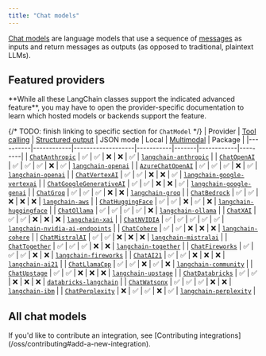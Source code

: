 ```yaml
---
title: "Chat models"
---
```


[Chat models](/oss/langchain/models) are language models that use a sequence of [messages](/oss/langchain/messages) as inputs and return messages as outputs <Tooltip tip="Models that do not include the prefix 'Chat' in their name or include 'LLM' as a suffix in their name typically refer to older models that do not follow the chat model interface and instead use an interface that takes a string as input and returns a string as output.">(as opposed to traditional, plaintext LLMs)</Tooltip>.

## Featured providers

<Info>
    **While all these LangChain classes support the indicated advanced feature**, you may have to open the provider-specific documentation to learn which hosted models or backends support the feature.
</Info>

{/* TODO: finish linking to specific section for `ChatModel` */}
| Provider | [Tool calling](/oss/langchain/tools) | [Structured output](/oss/langchain/structured-output/) | JSON mode | Local | [Multimodal](/oss/langchain/messages#multimodal) | Package |
|----------|------------|-------------------|-----------|-------|------------|---------|
| [`ChatAnthropic`](/oss/integrations/chat/anthropic) | ✅ | ✅ | ❌ | ❌ | ✅ | [`langchain-anthropic`](https://reference.langchain.com/python/integrations/langchain_anthropic/) |
| [`ChatOpenAI`](/oss/integrations/chat/openai) | ✅ | ✅ | ✅ | ❌ | ✅ | [`langchain-openai`](https://reference.langchain.com/python/integrations/langchain_openai/ChatOpenAI/) |
| [`AzureChatOpenAI`](/oss/integrations/chat/azure_chat_openai) | ✅ | ✅ | ✅ | ❌ | ✅ | [`langchain-openai`](https://reference.langchain.com/python/integrations/langchain_openai/AzureChatOpenAI/) |
| [`ChatVertexAI`](/oss/integrations/chat/google_vertex_ai_palm) | ✅ | ✅ | ❌ | ❌ | ✅ | [`langchain-google-vertexai`](https://reference.langchain.com/python/integrations/langchain_google_vertexai/) |
| [`ChatGoogleGenerativeAI`](/oss/integrations/chat/google_generative_ai) | ✅ | ✅ | ❌ | ❌ | ✅ | [`langchain-google-genai`](https://reference.langchain.com/python/integrations/langchain_google_genai/) |
| [`ChatGroq`](/oss/integrations/chat/groq) | ✅ | ✅ | ✅ | ❌ | ❌ | [`langchain-groq`](https://reference.langchain.com/python/integrations/langchain_groq/) |
| [`ChatBedrock`](/oss/integrations/chat/bedrock) | ✅ | ✅ | ❌ | ❌ | ❌ | [`langchain-aws`](https://reference.langchain.com/python/integrations/langchain_aws/) |
| [`ChatHuggingFace`](/oss/integrations/chat/huggingface) | ✅ | ✅ | ❌ | ✅ | ❌ | [`langchain-huggingface`](https://reference.langchain.com/python/integrations/langchain_huggingface/) |
| [`ChatOllama`](/oss/integrations/chat/ollama) | ✅ | ✅ | ✅ | ✅ | ❌ | [`langchain-ollama`](https://reference.langchain.com/python/integrations/langchain_ollama/) |
| [`ChatXAI`](/oss/integrations/chat/xai) | ✅ | ✅ | ❌ | ❌ | ❌ | [`langchain-xai`](https://reference.langchain.com/python/integrations/langchain_xai/) |
| [`ChatNVIDIA`](/oss/integrations/chat/nvidia_ai_endpoints) | ✅ | ✅ | ✅ | ✅ | ✅ | [`langchain-nvidia-ai-endpoints`](https://reference.langchain.com/python/integrations/langchain_nvidia_ai_endpoints/) |
| [`ChatCohere`](/oss/integrations/chat/cohere) | ✅ | ✅ | ❌ | ❌ | ❌ | [`langchain-cohere`](https://reference.langchain.com/python/integrations/langchain_cohere/) |
| [`ChatMistralAI`](/oss/integrations/chat/mistralai) | ✅ | ✅ | ❌ | ❌ | ❌ | [`langchain-mistralai`](https://reference.langchain.com/python/integrations/langchain_mistralai/) |
| [`ChatTogether`](/oss/integrations/chat/together) | ✅ | ✅ | ✅ | ❌ | ❌ | [`langchain-together`](https://reference.langchain.com/python/integrations/langchain_together/) |
| [`ChatFireworks`](/oss/integrations/chat/fireworks) | ✅ | ✅ | ✅ | ❌ | ❌ | [`langchain-fireworks`](https://reference.langchain.com/python/integrations/langchain_fireworks/) |
| [`ChatAI21`](/oss/integrations/chat/ai21) | ✅ | ✅ | ❌ | ❌ | ❌ | [`langchain-ai21`](https://python.langchain.com/api_reference/ai21/chat_models/langchain_ai21.chat_models.ChatAI21.html) |
| [`ChatLlamaCpp`](/oss/integrations/chat/llamacpp) | ✅ | ✅ | ❌ | ✅ | ❌ | [`langchain-community`](https://python.langchain.com/api_reference/community/chat_models/langchain_community.chat_models.llamacpp.ChatLlamaCpp.html) |
| [`ChatUpstage`](/oss/integrations/chat/upstage) | ✅ | ✅ | ❌ | ❌ | ❌ | [`langchain-upstage`](https://reference.langchain.com/python/integrations/langchain_upstage/) |
| [`ChatDatabricks`](/oss/integrations/chat/databricks) | ✅ | ✅ | ❌ | ❌ | ❌ | [`databricks-langchain`](https://api-docs.databricks.com/python/databricks-ai-bridge/latest/databricks_langchain.html#databricks_langchain.ChatDatabricks) |
| [`ChatWatsonx`](/oss/integrations/chat/ibm_watsonx) | ✅ | ✅ | ✅ | ❌ | ❌ | [`langchain-ibm`](https://reference.langchain.com/python/integrations/langchain_ibm/) |
| [`ChatPerplexity`](/oss/integrations/chat/perplexity) | ❌ | ✅ | ✅ | ❌ | ✅ | [`langchain-perplexity`](https://reference.langchain.com/python/integrations/langchain_perplexity/) |

## All chat models

<Columns cols={3}>
<Card
    title="Abso"
    icon="link"
    href="/oss/integrations/chat/abso"
    arrow="true"
    cta="View guide"
/>
<Card
    title="AI21 Labs"
    icon="link"
    href="/oss/integrations/chat/ai21"
    arrow="true"
    cta="View guide"
/>

<Card
    title="AI/ML API"
    icon="link"
    href="/oss/integrations/chat/aimlapi"
    arrow="true"
    cta="View guide"
/>

<Card
    title="Alibaba Cloud PAI EAS"
    icon="link"
    href="/oss/integrations/chat/alibaba_cloud_pai_eas"
    arrow="true"
    cta="View guide"
/>

<Card
    title="Anthropic"
    icon="link"
    href="/oss/integrations/chat/anthropic"
    arrow="true"
    cta="View guide"
/>

<Card
    title="AzureAIChatCompletionsModel"
    icon="link"
    href="/oss/integrations/chat/azure_ai"
    arrow="true"
    cta="View guide"
/>

<Card
    title="Azure OpenAI"
    icon="link"
    href="/oss/integrations/chat/azure_chat_openai"
    arrow="true"
    cta="View guide"
/>

<Card
    title="Azure ML Endpoint"
    icon="link"
    href="/oss/integrations/chat/azureml_chat_endpoint"
    arrow="true"
    cta="View guide"
/>

<Card
    title="Baichuan Chat"
    icon="link"
    href="/oss/integrations/chat/baichuan"
    arrow="true"
    cta="View guide"
/>

<Card
    title="Baidu Qianfan"
    icon="link"
    href="/oss/integrations/chat/baidu_qianfan_endpoint"
    arrow="true"
    cta="View guide"
/>

<Card
    title="Baseten"
    icon="link"
    href="/oss/integrations/chat/baseten"
    arrow="true"
    cta="View guide"
/>

<Card
    title="AWS Bedrock"
    icon="link"
    href="/oss/integrations/chat/bedrock"
    arrow="true"
    cta="View guide"
/>

<Card
    title="Cerebras"
    icon="link"
    href="/oss/integrations/chat/cerebras"
    arrow="true"
    cta="View guide"
/>

<Card
    title="CloudflareWorkersAI"
    icon="link"
    href="/oss/integrations/chat/cloudflare_workersai"
    arrow="true"
    cta="View guide"
/>

<Card
    title="Cohere"
    icon="link"
    href="/oss/integrations/chat/cohere"
    arrow="true"
    cta="View guide"
/>

<Card
    title="ContextualAI"
    icon="link"
    href="/oss/integrations/chat/contextual"
    arrow="true"
    cta="View guide"
/>

<Card
    title="Coze Chat"
    icon="link"
    href="/oss/integrations/chat/coze"
    arrow="true"
    cta="View guide"
/>

<Card
    title="Dappier AI"
    icon="link"
    href="/oss/integrations/chat/dappier"
    arrow="true"
    cta="View guide"
/>

<Card
    title="Databricks"
    icon="link"
    href="/oss/integrations/chat/databricks"
    arrow="true"
    cta="View guide"
/>

<Card
    title="DeepInfra"
    icon="link"
    href="/oss/integrations/chat/deepinfra"
    arrow="true"
    cta="View guide"
/>

<Card
    title="DeepSeek"
    icon="link"
    href="/oss/integrations/chat/deepseek"
    arrow="true"
    cta="View guide"
/>

<Card
    title="Eden AI"
    icon="link"
    href="/oss/integrations/chat/edenai"
    arrow="true"
    cta="View guide"
/>

<Card
    title="EverlyAI"
    icon="link"
    href="/oss/integrations/chat/everlyai"
    arrow="true"
    cta="View guide"
/>

<Card
    title="Featherless AI"
    icon="link"
    href="/oss/integrations/chat/featherless_ai"
    arrow="true"
    cta="View guide"
/>

<Card
    title="Fireworks"
    icon="link"
    href="/oss/integrations/chat/fireworks"
    arrow="true"
    cta="View guide"
/>

<Card
    title="ChatFriendli"
    icon="link"
    href="/oss/integrations/chat/friendli"
    arrow="true"
    cta="View guide"
/>

<Card
    title="Goodfire"
    icon="link"
    href="/oss/integrations/chat/goodfire"
    arrow="true"
    cta="View guide"
/>

<Card
    title="Google Gemini"
    icon="link"
    href="/oss/integrations/chat/google_generative_ai"
    arrow="true"
    cta="View guide"
/>

<Card
    title="Google Cloud Vertex AI"
    icon="link"
    href="/oss/integrations/chat/google_vertex_ai_palm"
    arrow="true"
    cta="View guide"
/>

<Card
    title="GPTRouter"
    icon="link"
    href="/oss/integrations/chat/gpt_router"
    arrow="true"
    cta="View guide"
/>

<Card
    title="DigitalOcean Gradient"
    icon="link"
    href="/oss/integrations/chat/gradientai"
    arrow="true"
    cta="View guide"
/>

<Card
    title="GreenNode"
    icon="link"
    href="/oss/integrations/chat/greennode"
    arrow="true"
    cta="View guide"
/>

<Card
    title="Groq"
    icon="link"
    href="/oss/integrations/chat/groq"
    arrow="true"
    cta="View guide"
/>

<Card
    title="ChatHuggingFace"
    icon="link"
    href="/oss/integrations/chat/huggingface"
    arrow="true"
    cta="View guide"
/>

<Card
    title="IBM watsonx.ai"
    icon="link"
    href="/oss/integrations/chat/ibm_watsonx"
    arrow="true"
    cta="View guide"
/>

<Card
    title="JinaChat"
    icon="link"
    href="/oss/integrations/chat/jinachat"
    arrow="true"
    cta="View guide"
/>

<Card
    title="Kinetica"
    icon="link"
    href="/oss/integrations/chat/kinetica"
    arrow="true"
    cta="View guide"
/>

<Card
    title="Konko"
    icon="link"
    href="/oss/integrations/chat/konko"
    arrow="true"
    cta="View guide"
/>

<Card
    title="LiteLLM"
    icon="link"
    href="/oss/integrations/chat/litellm"
    arrow="true"
    cta="View guide"
/>

<Card
    title="Llama 2 Chat"
    icon="link"
    href="/oss/integrations/chat/llama2_chat"
    arrow="true"
    cta="View guide"
/>

<Card
    title="Llama API"
    icon="link"
    href="/oss/integrations/chat/llama_api"
    arrow="true"
    cta="View guide"
/>

<Card
    title="LlamaEdge"
    icon="link"
    href="/oss/integrations/chat/llama_edge"
    arrow="true"
    cta="View guide"
/>

<Card
    title="Llama.cpp"
    icon="link"
    href="/oss/integrations/chat/llamacpp"
    arrow="true"
    cta="View guide"
/>

<Card
    title="maritalk"
    icon="link"
    href="/oss/integrations/chat/maritalk"
    arrow="true"
    cta="View guide"
/>

<Card
    title="MiniMax"
    icon="link"
    href="/oss/integrations/chat/minimax"
    arrow="true"
    cta="View guide"
/>

<Card
    title="MistralAI"
    icon="link"
    href="/oss/integrations/chat/mistralai"
    arrow="true"
    cta="View guide"
/>

<Card
    title="MLX"
    icon="link"
    href="/oss/integrations/chat/mlx"
    arrow="true"
    cta="View guide"
/>

<Card
    title="ModelScope"
    icon="link"
    href="/oss/integrations/chat/modelscope_chat_endpoint"
    arrow="true"
    cta="View guide"
/>

<Card
    title="Moonshot"
    icon="link"
    href="/oss/integrations/chat/moonshot"
    arrow="true"
    cta="View guide"
/>

<Card
    title="Naver"
    icon="link"
    href="/oss/integrations/chat/naver"
    arrow="true"
    cta="View guide"
/>

<Card
    title="Nebius"
    icon="link"
    href="/oss/integrations/chat/nebius"
    arrow="true"
    cta="View guide"
/>

<Card
    title="Netmind"
    icon="link"
    href="/oss/integrations/chat/netmind"
    arrow="true"
    cta="View guide"
/>

<Card
    title="NVIDIA AI Endpoints"
    icon="link"
    href="/oss/integrations/chat/nvidia_ai_endpoints"
    arrow="true"
    cta="View guide"
/>

<Card
    title="ChatOCIModelDeployment"
    icon="link"
    href="/oss/integrations/chat/oci_data_science"
    arrow="true"
    cta="View guide"
/>

<Card
    title="OCIGenAI"
    icon="link"
    href="/oss/integrations/chat/oci_generative_ai"
    arrow="true"
    cta="View guide"
/>

<Card
    title="ChatOctoAI"
    icon="link"
    href="/oss/integrations/chat/octoai"
    arrow="true"
    cta="View guide"
/>

<Card
    title="Ollama"
    icon="link"
    href="/oss/integrations/chat/ollama"
    arrow="true"
    cta="View guide"
/>

<Card
    title="OpenAI"
    icon="link"
    href="/oss/integrations/chat/openai"
    arrow="true"
    cta="View guide"
/>

<Card
    title="Outlines"
    icon="link"
    href="/oss/integrations/chat/outlines"
    arrow="true"
    cta="View guide"
/>

<Card
    title="Perplexity"
    icon="link"
    href="/oss/integrations/chat/perplexity"
    arrow="true"
    cta="View guide"
/>

<Card
    title="Pipeshift"
    icon="link"
    href="/oss/integrations/chat/pipeshift"
    arrow="true"
    cta="View guide"
/>

<Card
    title="ChatPredictionGuard"
    icon="link"
    href="/oss/integrations/chat/predictionguard"
    arrow="true"
    cta="View guide"
/>

<Card
    title="PremAI"
    icon="link"
    href="/oss/integrations/chat/premai"
    arrow="true"
    cta="View guide"
/>

<Card
    title="PromptLayer ChatOpenAI"
    icon="link"
    href="/oss/integrations/chat/promptlayer_chatopenai"
    arrow="true"
    cta="View guide"
/>

<Card
    title="Qwen QwQ"
    icon="link"
    href="/oss/integrations/chat/qwq"
    arrow="true"
    cta="View guide"
/>

<Card
    title="Qwen"
    icon="link"
    href="/oss/integrations/chat/qwen"
    arrow="true"
    cta="View guide"
/>

<Card
    title="Reka"
    icon="link"
    href="/oss/integrations/chat/reka"
    arrow="true"
    cta="View guide"
/>

<Card
    title="RunPod Chat Model"
    icon="link"
    href="/oss/integrations/chat/runpod"
    arrow="true"
    cta="View guide"
/>

<Card
    title="SambaNovaCloud"
    icon="link"
    href="/oss/integrations/chat/sambanova"
    arrow="true"
    cta="View guide"
/>

<Card
    title="SambaStudio"
    icon="link"
    href="/oss/integrations/chat/sambastudio"
    arrow="true"
    cta="View guide"
/>

<Card
    title="ChatSeekrFlow"
    icon="link"
    href="/oss/integrations/chat/seekrflow"
    arrow="true"
    cta="View guide"
/>

<Card
    title="Snowflake Cortex"
    icon="link"
    href="/oss/integrations/chat/snowflake"
    arrow="true"
    cta="View guide"
/>

<Card
    title="SparkLLM Chat"
    icon="link"
    href="/oss/integrations/chat/sparkllm"
    arrow="true"
    cta="View guide"
/>

<Card
    title="Nebula (Symbl.ai)"
    icon="link"
    href="/oss/integrations/chat/symblai_nebula"
    arrow="true"
    cta="View guide"
/>

<Card
    title="Tencent Hunyuan"
    icon="link"
    href="/oss/integrations/chat/tencent_hunyuan"
    arrow="true"
    cta="View guide"
/>

<Card
    title="Together"
    icon="link"
    href="/oss/integrations/chat/together"
    arrow="true"
    cta="View guide"
/>

<Card
    title="Tongyi Qwen"
    icon="link"
    href="/oss/integrations/chat/tongyi"
    arrow="true"
    cta="View guide"
/>

<Card
    title="Upstage"
    icon="link"
    href="/oss/integrations/chat/upstage"
    arrow="true"
    cta="View guide"
/>

<Card
    title="vLLM Chat"
    icon="link"
    href="/oss/integrations/chat/vllm"
    arrow="true"
    cta="View guide"
/>

<Card
    title="Volc Engine Maas"
    icon="link"
    href="/oss/integrations/chat/volcengine_maas"
    arrow="true"
    cta="View guide"
/>

<Card
    title="ChatWriter"
    icon="link"
    href="/oss/integrations/chat/writer"
    arrow="true"
    cta="View guide"
/>

<Card
    title="xAI"
    icon="link"
    href="/oss/integrations/chat/xai"
    arrow="true"
    cta="View guide"
/>

<Card
    title="Xinference"
    icon="link"
    href="/oss/integrations/chat/xinference"
    arrow="true"
    cta="View guide"
/>

<Card
    title="YandexGPT"
    icon="link"
    href="/oss/integrations/chat/yandex"
    arrow="true"
    cta="View guide"
/>

<Card
    title="ChatYI"
    icon="link"
    href="/oss/integrations/chat/yi"
    arrow="true"
    cta="View guide"
/>

<Card
    title="Yuan2.0"
    icon="link"
    href="/oss/integrations/chat/yuan2"
    arrow="true"
    cta="View guide"
/>

<Card
    title="ZHIPU AI"
    icon="link"
    href="/oss/integrations/chat/zhipuai"
    arrow="true"
    cta="View guide"
/>

</Columns>

<Info>
    If you'd like to contribute an integration, see [Contributing integrations](/oss/contributing#add-a-new-integration).
</Info>
